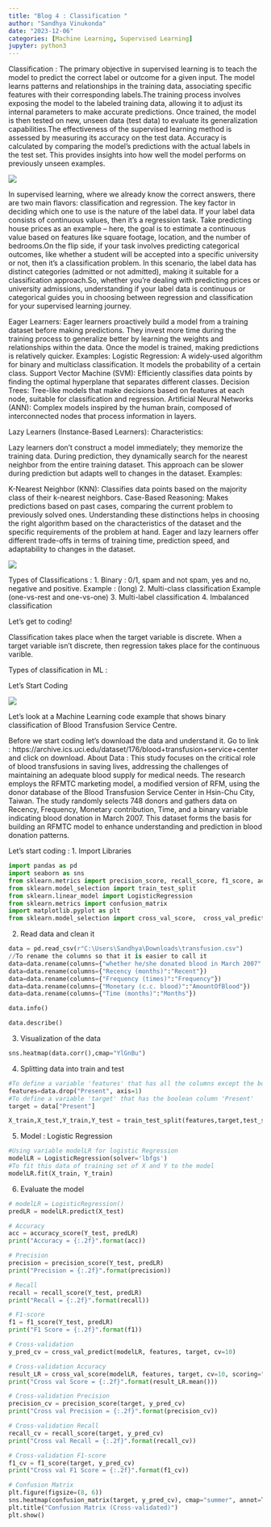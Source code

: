 ```yaml
---
title: "Blog 4 : Classification "
author: "Sandhya Vinukonda"
date: "2023-12-06"
categories: [Machine Learning, Supervised Learning]
jupyter: python3
---
```


Classification : The primary objective in supervised learning is to teach the model to predict the correct label or outcome for a given input. The model learns patterns and relationships in the training data, associating specific features with their corresponding labels.The training process involves exposing the model to the labeled training data, allowing it to adjust its internal parameters to make accurate predictions. Once trained, the model is then tested on new, unseen data (test data) to evaluate its generalization capabilities.The effectiveness of the supervised learning method is assessed by measuring its accuracy on the test data. Accuracy is calculated by comparing the model's predictions with the actual labels in the test set. This provides insights into how well the model performs on previously unseen examples.

![](Supervised_Learning.png)

In supervised learning, where we already know the correct answers, there are two main flavors: classification and regression. The key factor in deciding which one to use is the nature of the label data. If your label data consists of continuous values, then it's a regression task. Take predicting house prices as an example – here, the goal is to estimate a continuous value based on features like square footage, location, and the number of bedrooms.On the flip side, if your task involves predicting categorical outcomes, like whether a student will be accepted into a specific university or not, then it's a classification problem. In this scenario, the label data has distinct categories (admitted or not admitted), making it suitable for a classification approach.So, whether you're dealing with predicting prices or university admissions, understanding if your label data is continuous or categorical guides you in choosing between regression and classification for your supervised learning journey.


Eager Learners:
Eager learners proactively build a model from a training dataset before making predictions.
They invest more time during the training process to generalize better by learning the weights and relationships within the data.
Once the model is trained, making predictions is relatively quicker.
Examples:
Logistic Regression: A widely-used algorithm for binary and multiclass classification. It models the probability of a certain class.
Support Vector Machine (SVM): Efficiently classifies data points by finding the optimal hyperplane that separates different classes.
Decision Trees: Tree-like models that make decisions based on features at each node, suitable for classification and regression.
Artificial Neural Networks (ANN): Complex models inspired by the human brain, composed of interconnected nodes that process information in layers.


Lazy Learners (Instance-Based Learners):
Characteristics:

Lazy learners don't construct a model immediately; they memorize the training data.
During prediction, they dynamically search for the nearest neighbor from the entire training dataset.
This approach can be slower during prediction but adapts well to changes in the dataset.
Examples:

K-Nearest Neighbor (KNN): Classifies data points based on the majority class of their k-nearest neighbors.
Case-Based Reasoning: Makes predictions based on past cases, comparing the current problem to previously solved ones.
Understanding these distinctions helps in choosing the right algorithm based on the characteristics of the dataset and the specific requirements of the problem at hand. Eager and lazy learners offer different trade-offs in terms of training time, prediction speed, and adaptability to changes in the dataset.

![](Classifcation_Types.png)

Types of Classifications : 
1. Binary : 0/1, spam and not spam, yes and no, negative and positive.
Example : (long) 
2. Multi-class classification 
Example (one-vs-rest and one-vs-one)
3. Multi-label classification 
4. Imbalanced classification 

Let’s get to coding! 


Classification takes place when the target variable is discrete. 
When a target variable isn't discrete, then regression takes place for the continuous varible. 

Types of classification in ML : 

Let’s Start Coding 

![](LR_StepsOfCode.png)

Let's look at a Machine Learning code example that shows binary classification of Blood Transfusion Service Centre. 

Before we start coding let’s download the data and understand it. 
Go to link : https://archive.ics.uci.edu/dataset/176/blood+transfusion+service+center and click on download. 
About Data : This study focuses on the critical role of blood transfusions in saving lives, addressing the challenges of maintaining an adequate blood supply for medical needs. The research employs the RFMTC marketing model, a modified version of RFM, using the donor database of the Blood Transfusion Service Center in Hsin-Chu City, Taiwan. The study randomly selects 748 donors and gathers data on Recency, Frequency, Monetary contribution, Time, and a binary variable indicating blood donation in March 2007. This dataset forms the basis for 
building an RFMTC model to enhance understanding and prediction in blood donation patterns.

Let’s start coding : 
1. Import Libraries 

 ```python
 import pandas as pd
import seaborn as sns
from sklearn.metrics import precision_score, recall_score, f1_score, accuracy_score
from sklearn.model_selection import train_test_split
from sklearn.linear_model import LogisticRegression
from sklearn.metrics import confusion_matrix
import matplotlib.pyplot as plt
from sklearn.model_selection import cross_val_score,  cross_val_predict

 ```

2. Read data and clean it 

```python
data = pd.read_csv(r"C:\Users\Sandhya\Downloads\transfusion.csv")
//To rename the columns so that it is easier to call it 
data=data.rename(columns={"whether he/she donated blood in March 2007":"Present"})
data=data.rename(columns={"Recency (months)":"Recent"})
data=data.rename(columns={"Frequency (times)":"Frequency"})
data=data.rename(columns={"Monetary (c.c. blood)":"AmountOfBlood"})
data=data.rename(columns={"Time (months)":"Months"})
```

```python

data.info()
```

```python

data.describe()

```

3. Visualization of the data 

```python
sns.heatmap(data.corr(),cmap="YlGnBu")
```

4. Splitting data into train and test

```python
#To define a variable 'features' that has all the columns except the boolean column 'Present'
features=data.drop("Present", axis=1)
#To define a variable 'target' that has the boolean column 'Present'
target = data["Present"]

X_train,X_test,Y_train,Y_test = train_test_split(features,target,test_size=0.3,random_state=101)
```

5. Model : Logistic Regression

```python
#Using variable modelLR for logistic Regression
modelLR = LogisticRegression(solver='lbfgs')
#To fit this data of training set of X and Y to the model
modelLR.fit(X_train, Y_train)
```

6. Evaluate the model 
```python
# modelLR = LogisticRegression()
predLR = modelLR.predict(X_test)

# Accuracy
acc = accuracy_score(Y_test, predLR)
print("Accuracy = {:.2f}".format(acc))

# Precision
precision = precision_score(Y_test, predLR)
print("Precision = {:.2f}".format(precision))

# Recall
recall = recall_score(Y_test, predLR)
print("Recall = {:.2f}".format(recall))

# F1-score
f1 = f1_score(Y_test, predLR)
print("F1 Score = {:.2f}".format(f1))

# Cross-validation
y_pred_cv = cross_val_predict(modelLR, features, target, cv=10)

# Cross-validation Accuracy
result_LR = cross_val_score(modelLR, features, target, cv=10, scoring="accuracy")
print("Cross val Score = {:.2f}".format(result_LR.mean()))

# Cross-validation Precision
precision_cv = precision_score(target, y_pred_cv)
print("Cross val Precision = {:.2f}".format(precision_cv))

# Cross-validation Recall
recall_cv = recall_score(target, y_pred_cv)
print("Cross val Recall = {:.2f}".format(recall_cv))

# Cross-validation F1-score
f1_cv = f1_score(target, y_pred_cv)
print("Cross val F1 Score = {:.2f}".format(f1_cv))

# Confusion Matrix
plt.figure(figsize=(8, 6))
sns.heatmap(confusion_matrix(target, y_pred_cv), cmap="summer", annot=True, fmt="3.0f")
plt.title("Confusion Matrix (Cross-validated)")
plt.show()
```

